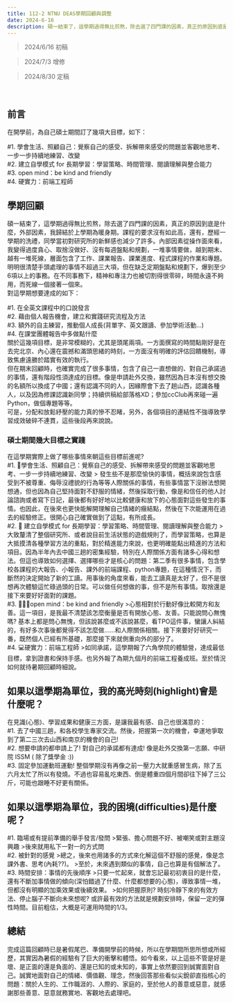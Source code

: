 ```yaml
---
title: 112-2 NTNU DEAS學期回顧與調整
date: 2024-6-16
description: 碩一結束了，這學期過得無比煎熬，除去選了四門課的因素，真正的原因到底是什麼，外部因素，我歸結於上學期為暖身期。
---
```

>2024/6/16 初稿

>2024/7/3 增修

>2024/8/30 定稿
<br/>

## **前言**
在開學前，為自己碩士期間訂了幾項大目標，如下：
<br/>

#1. 學會生活、照顧自己：覺察自己的感受、拆解帶來感受的問題並客觀地思考、一步一步持續地練習、改變
<br/>
#2. 建立自學模式 for 長期學習：學習策略、時間管理、閱讀理解與整合能力
<br/>
#3. open mind：be kind and friendly
<br/>
#4. 硬實力：前端工程師
<br/>
## **學期回顧**

碩一結束了，這學期過得無比煎熬，除去選了四門課的因素，真正的原因到底是什麼，外部因素，我歸結於上學期為暖身期。課程的要求沒有如此高，還有，歷經一學期的洗禮，同學當初對研究所的新鮮感也減少了許多。內部因素從操作面來看，我變得過度貪心、取捨沒做好、沒有每週盤點和規劃，一堆事情要做，越到期末、越有一堆死線，層面包含了工作、課業報告、課業進度、程式課程的作業和專題。明明很清楚手頭處理的事情不超過三大項，但在缺乏定期盤點和規劃下，爆到至少6項以上的事務。在不同事務下，精神和專注力也被切割得很零碎，時間永遠不夠用，而死線一個接著一個來。
<br/>
對這學期想要達成的如下：

#1. 在全英文課程中的口說發言<br/>
#2. 藉由個人報告機會，建立和實踐研究流程及方法<br/>
#3. 額外的自主練習，推動個人成長(背單字、英文跟讀、參加學術活動…)<br/>
#4. 在課堂團體報告中多做點什麼
<br/>
關於這幾項目標，是非常模糊的，尤其是頭尾兩項。一方面撰寫的時間點剛好是在去完北京、內心還在震撼和滿頭思緒的時刻，一方面沒有明確的評估回饋機制，導致焦慮遠勝於踏實有效的執行。
<br/>
但在期末回顧時，也確實完成了很多事情，包含了自己一直想做的、對自己承諾過的事情，還有階段性須達成的目標。像是申請赴外交換，雖然因為日本沒有想交換的名額所以換成了中國；還有認識不同的人，因緣際會下去了趟山西，認識各種人，以及因為修課認識新同學；持續供稿給部落格XD；參加ccClub再來碰一遍Python，做個專題等等。
<br/>
可是，分配和放鬆紓壓的能力真的慘不忍睹，另外，各個項目的連結性不強導致學習成效破碎不連貫，這些後段再來說說。
<br/>
### 碩士期間幾大目標之實踐
在這學期實際上做了哪些事情來朝這些目標前進呢?<br/>
#1. 🔅學會生活、照顧自己：覺察自己的感受、拆解帶來感受的問題並客觀地思考、一步一步持續地練習、改變
	> 發生些不是那麼愉快的事情，概括來說包含感受到不被尊重、侮辱沒禮貌的行為等等人際關係的事情，有些事情當下沒辦法想開想通，但也因為自己堅持面對不舒服的情緒，然後採取行動，像是和信任的他人討論諮詢或者寫下日記，最後都有好好地以比較健康和放下的心態面對這些發生的事情。也因此，在後來也更快能解開理解自己情緒的癥結點，然後在下次能運用在過去的經驗修正。很開心自己確實做到了這點，有所成長。
<br/>
#2. 📌 建立自學模式 for 長期學習：學習策略、時間管理、閱讀理解與整合能力
	> 大致釐清了整個研究所、或者說目前生活狀態的遊戲規則了，而學習策略，也算是大抵摸清各種學習方法的重點，對於精進能力來說，也更明確能點出精進的方法和項目。因為半年內去中國三趟的密集經驗，特別在人際關係方面有諸多心得和想法。但這也導致如何選擇、選擇哪些才是核心的問題：第二季有很多事情，包含學校各課程的大報告、小報告、課外的前端課程、python專題，在這種情況下，而斷然的決定開始了新的工讀。用事後的角度來看，能去工讀真是太好了，但不是很想再次體驗這忙碌過頭的日常。可以做任何想做的事，但不是所有事情。取捨還是接下來要好好面對的課題。
<br/>
#3. 🧑‍🤝‍🧑open mind：be kind and friendly
	>心態相對於行動好像比較開方和友善。這一項目，是我最不清楚該怎麼衡量是否有開放心態、友善。只能說問心無愧嗎? 基本上都是問心無愧，但該說甚麼或不該說甚麼，看TPO這件事，蠻讓人糾結的，有好多次事後都覺得不該怎麼做......和人際關係相關。接下來要好好研究一番，既然個人已經有所基礎，那麼接下來就側重向外的部分了。
<br/>
#4. 💻硬實力：前端工程師
	>如同承諾，這學期報了六角學院的體驗營，達成最低目標，拿到證書和保持手感。也另外報了為期九個月的前端工程養成班。至於情況如何就待暑期回顧時細說。
<br/>

## **如果以這學期為單位，我的高光時刻(highlight)會是什麼呢？**

在見識(心態)、學習成果和健康三方面，是讓我最有感、自己也很滿意的：<br/>
#1. 去了中國三趟，和各校學生專家交流。然後，把握第一次的機會，幸運地爭取到了第二三次去山西和南京的機會的自己!<br/>
#2. 想要申請的都申請上了! 對自己的承諾都有達成! 像是赴外交換第一志願、中研院 ISSM ( 除了獎學金 :))<br/>
#3. 固定參加運動班運動! 整個學期沒有再像之前一壓力大就重感冒生病，除了五六月太忙了所以有發燒。不過也容易亂吃東西、倒是體重四個月間卻往下掉了三公斤，可能也跟睡不好更有關係。
<br/>
## **如果以這學期為單位，我的困境(difficulties)是什麼呢？**
#1. 臨場或有提前準備的舉手發言/發問
	>緊張、擔心問題不好、被嘲笑或對主題沒興趣
	>後來就用私下一對一的方式問
<br/>
#2. 被針對的感覺
	>總之，後來也用諸多的方式來化解這個不舒服的感覺，像是念課外書、思考(內耗??)。
	>至於，未來遇到類似的事情，自己也算是有個解法了。
<br/>
#3. 時間安排：事情的先後順序
	>只要一忙起來，就會忘記最初初衷目的是什麼，還有不斷加事情做的傾向(深怕錯過了什麼、什麼都想要的心態)，導致事情一堆，但都沒有明顯的加乘效果或後續效果。
	>如何把握原則? 時刻冷靜下來的有效方法、停止腦子不斷向未來想呢? 或許最有效的方法就是規劃安排時，保留一定的彈性時間。目前粗估，大概是可運用時間的1/3。
<br/>
## **總結**
完成這篇回顧時已是暑假尾巴、準備開學前的時候，所以在學期間所思所想或所經歷，其實因為暑假的經驗有了巨大的衝擊和體悟。如今看來，以上這些不管是好是壞、是正面的還是負面的、還是已知的或未知的，事實上依然要回到誠實面對自己。誠實地面對自己的情緒、價值觀、理念，然後回答那些看似尖銳卻直指核心的問題：關於人生的、工作職涯的、人際的、家庭的，至於他人的善意或惡意，就感謝那些善意、惡意就務實地、客觀地去處理吧。
